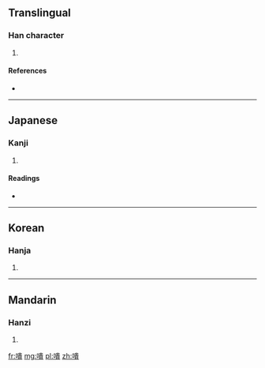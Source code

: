 ==Translingual==

===Han character===
{{Han char|rn=30|rad=口|as=12|sn=15|four=6508<sub>6</sub>|canj=口中一金 (RLMC)}}

# {{defn|Han|sort=口12}}

====References====
* {{Han ref|kx=0207.090|dkj=04255|dj=0430.070|hdz=10683.070|uh=5633|ud=22067|bh=E542|bd=58690}}

----

==Japanese==

===Kanji===
{{ja-kanji|grade=|rs=口12}}

# {{defn|lang=ja|sort=口12}}

====Readings====
* {{ja-readings|on=[[き]] (ki), [[け]] (ke)|kun=[[あわれむ]] (awaremu), [[そしる]] (soshiru), [[ためいきする]] (tameikisuru)}}

----

==Korean==

===Hanja===
{{ko-hanja|hangeul=괴|rv=goe|mr=koe}}

# {{defn|lang=ko|sort=口12}}

----

==Mandarin==

===Hanzi===
{{cmn-hanzi|pin=[[kuì]] ([[kui4]]), [[xī]] ([[xi1]])|wg=k'uei<sup>4</sup>, hsi<sup>1</sup>}}

# {{defn|lang=cmn|sort=口12}}

[[fr:嘳]]
[[mg:嘳]]
[[pl:嘳]]
[[zh:嘳]]
